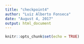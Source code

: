 ```yaml
---
title: "checkpoint4"
author: "Luiz Alberto Fonseca"
date: "August 4, 2017"
output: html_document
---
```


```r
knitr::opts_chunk$set(echo = TRUE)
```


